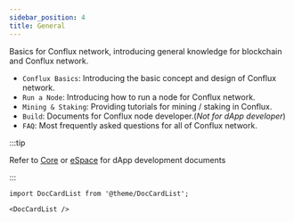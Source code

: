 ```yaml
---
sidebar_position: 4
title: General
---
```


Basics for Conflux network, introducing general knowledge for blockchain and Conflux network.

-   `Conflux Basics`: Introducing the basic concept and design of Conflux network.
-   `Run a Node`: Introducing how to run a node for Conflux network.
-   `Mining & Staking`: Providing tutorials for mining / staking in Conflux.
-   `Build`: Documents for Conflux node developer.(_Not for dApp developer_)
-   `FAQ`: Most frequently asked questions for all of Conflux network.

:::tip

Refer to [Core](../core/build) or [eSpace](/docs/category/advanced) for dApp development documents

:::

```mdx-code-block
import DocCardList from '@theme/DocCardList';

<DocCardList />
```
